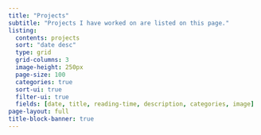 ```yaml
---
title: "Projects"
subtitle: "Projects I have worked on are listed on this page."
listing:
  contents: projects
  sort: "date desc"
  type: grid
  grid-columns: 3
  image-height: 250px
  page-size: 100
  categories: true
  sort-ui: true
  filter-ui: true
  fields: [date, title, reading-time, description, categories, image]
page-layout: full
title-block-banner: true
---
```


